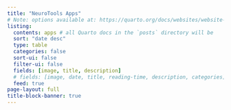 ```yaml
---
title: "NeuroTools Apps"
# Note: options available at: https://quarto.org/docs/websites/website-listings.html
listing: 
  contents: apps # all Quarto docs in the `posts` directory will be 
  sort: "date desc"
  type: table
  categories: false
  sort-ui: false
  filter-ui: false
  fields: [image, title, description]
  # fields: [image, date, title, reading-time, description, categories]
  feed: true
page-layout: full
title-block-banner: true
---
```

